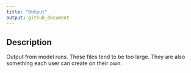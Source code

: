 ```yaml
---
title: "Output"
output: github_document
---
```


## Description

Output from model runs. These files tend to be too large. They are also something each user can create on their own.

